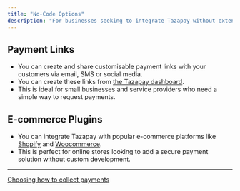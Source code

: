 ```yaml
---
title: "No-Code Options"
description: "For businesses seeking to integrate Tazapay without extensive coding or technical expertise, we offer several no-code options."
---
```


## Payment Links

* You can create and share customisable payment links with your customers via email, SMS or social media.
* You can create these links from [the Tazapay dashboard](https://dashboard.tazapay.com).
* This is ideal for small businesses and service providers who need a simple way to request payments.

## E-commerce Plugins

* You can integrate Tazapay with popular e-commerce platforms like [Shopify](https://docs.tazapay.com/docs/shopify) and [Woocommerce](https://docs.tazapay.com/docs/woocommerce).
* This is perfect for online stores looking to add a secure payment solution without custom development.

***

[Choosing how to collect payments](/docs/choosing-how-to-collect-payments)
